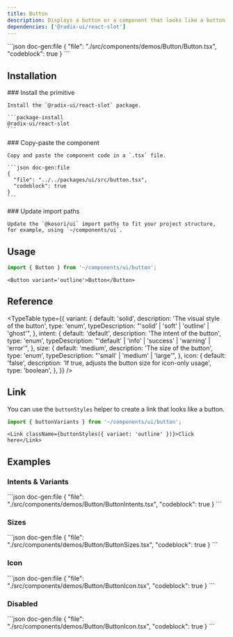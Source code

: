 ```yaml
---
title: Button
description: Displays a button or a component that looks like a button.
dependencies: ['@radix-ui/react-slot']
---
```


<ComponentPreview name='button'>
```json doc-gen:file
{
  "file": "./src/components/demos/Button/Button.tsx",
  "codeblock": true
}
```
</ComponentPreview>

## Installation

<Steps>

  <Step>
    ### Install the primitive
    
    Install the `@radix-ui/react-slot` package.

    ```package-install
    @radix-ui/react-slot
    ```

  </Step>
    
  <Step>
    ### Copy-paste the component
    
    Copy and paste the component code in a `.tsx` file.

    ```json doc-gen:file
    {
      "file": "../../packages/ui/src/button.tsx",
      "codeblock": true
    }
    ```

  </Step>

  <Step>
    ### Update import paths

    Update the `@kosori/ui` import paths to fit your project structure, for example, using `~/components/ui`.

  </Step>

</Steps>

## Usage

```ts
import { Button } from '~/components/ui/button';
```

```tsx
<Button variant='outline'>Button</Button>
```

## Reference

<TypeTable
  type={{
    variant: {
      default: 'solid',
      description: 'The visual style of the button',
      type: 'enum',
      typeDescription: "'solid' | 'soft' | 'outline' | 'ghost'",
    },
    intent: {
      default: 'default',
      description: 'The intent of the button',
      type: 'enum',
      typeDescription: "'default' | 'info' | 'success' | 'warning' | 'error'",
    },
    size: {
      default: 'medium',
      description: 'The size of the button',
      type: 'enum',
      typeDescription: "'small' | 'medium' | 'large'",
    },
    icon: {
      default: 'false',
      description: 'If true, adjusts the button size for icon-only usage',
      type: 'boolean',
    },
  }}
/>

## Link

You can use the `buttonStyles` helper to create a link that looks like a button.

```ts
import { buttonVariants } from '~/components/ui/button';
```

```tsx
<Link className={buttonStyles({ variant: 'outline' })}>Click here</Link>
```

## Examples

### Intents & Variants

<ComponentPreview name='button-intents'>
```json doc-gen:file
{
  "file": "./src/components/demos/Button/ButtonIntents.tsx",
  "codeblock": true
}
```
</ComponentPreview>

### Sizes

<ComponentPreview name='button-sizes'>
```json doc-gen:file
{
  "file": "./src/components/demos/Button/ButtonSizes.tsx",
  "codeblock": true
}
```
</ComponentPreview>

### Icon

<ComponentPreview name='button-icon'>
```json doc-gen:file
{
  "file": "./src/components/demos/Button/ButtonIcon.tsx",
  "codeblock": true
}
```
</ComponentPreview>

### Disabled

<ComponentPreview name='button-disabled'>
```json doc-gen:file
{
  "file": "./src/components/demos/Button/ButtonIcon.tsx",
  "codeblock": true
}
```
</ComponentPreview>
